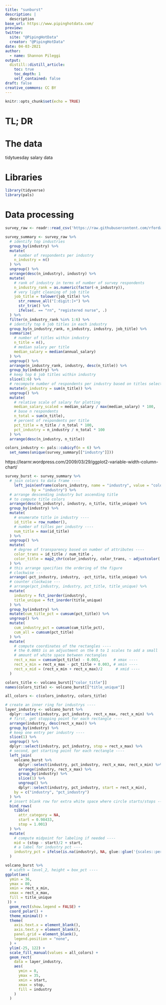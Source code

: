 ```yaml
---
title: "sunburst"
description: |
  description
base_url: https://www.pipinghotdata.com/
preview: 
twitter:
  site: "@PipingHotData"
  creator: "@PipingHotData"
date: 04-03-2021
author:
  - name: Shannon Pileggi
output:
  distill::distill_article:
    toc: true
    toc_depth: 1
    self_contained: false
draft: false
creative_commons: CC BY
---
```


```r
knitr::opts_chunk$set(echo = TRUE)
```

# TL; DR



# The data

tidytuesday salary data

# Libraries

```r
library(tidyverse)
library(pals)
```

# Data processing


```r
survey_raw <- readr::read_csv('https://raw.githubusercontent.com/rfordatascience/tidytuesday/master/data/2021/2021-05-18/survey.csv')
```


```r
survey_summary <- survey_raw %>% 
  # identify top industries
  group_by(industry) %>% 
  mutate(
    # number of respondents per industry
    n_industry = n()
  ) %>%
  ungroup() %>% 
  arrange(desc(n_industry), industry) %>%
  mutate(
    # rank of industry in terms of number of survey respondents
    n_industry_rank = as.numeric(factor(-n_industry)),
    # very light cleaning of job title
    job_title = tolower(job_title) %>% 
      str_remove_all("[:digit:]+") %>% 
      str_trim() %>% 
      ifelse(. == "rn", "registered nurse", .)
  ) %>% 
  filter(n_industry_rank %in% 1:6) %>% 
  # identify top 6 job titles in each industry 
  group_by(n_industry_rank, n_industry, industry, job_title) %>%
  summarize(
    # number of titles within industry
    n_title = n(),
    # median salary per title
    median_salary = median(annual_salary)
  ) %>% 
  ungroup() %>% 
  arrange(n_industry_rank, industry, desc(n_title)) %>% 
  group_by(industry) %>% 
  # keep top 6 job titles within industry
  slice(1:6) %>%
  # recompute number of respondents per industry based on titles selected
  mutate(n_industry = sum(n_title)) %>% 
  ungroup() %>% 
  mutate(
    # relative scale of salary for plotting
    median_salary_scaled = median_salary / max(median_salary) * 100,
    # base n respondents
    n_total = sum(n_title),
    # percent of respondents per title
    pct_title = n_title / n_total * 100,
    pct_industry = n_industry / n_total * 100
  ) %>% 
  arrange(desc(n_industry, n_title))
```




```r
colors_industry <- pals::cubicyf(n = 6) %>% 
  set_names(unique(survey_summary[["industry"]]))
```






https://learnr.wordpress.com/2009/03/29/ggplot2-variable-width-column-chart/

```r
survey_burst <- survey_summary %>% 
  # join colors to data frame ----
    left_join(enframe(colors_industry, name = "industry", value = "color_industry"), 
            by = "industry") %>%
  # arrange descending industry but ascending title
  # to compute title colors
  arrange(desc(n_industry), industry, n_title, title_unique) %>% 
  group_by(industry) %>% 
  mutate(
    # enumerate title in industry ----
    id_title = row_number(),
    # number of titles per industry ----
    num_title = max(id_title)
  ) %>% 
  ungroup() %>% 
  mutate(
    # degree of transparency based on number of attributes ----
    color_trans = id_title / num_title ,
    color_title = map2_chr(color_industry, color_trans, ~ adjustcolor(.x, .y))
  ) %>% 
  # this arrange specifies the ordering of the figure
  # clockwise ---
  arrange(-pct_industry, industry, -pct_title, title_unique) %>%
  # counter clockwise ---
  # arrange(pct_industry, industry, pct_title, title_unique) %>% 
  mutate(
    industry = fct_inorder(industry),
    title_unique = fct_inorder(title_unique)
  ) %>% 
  group_by(industry) %>% 
  mutate(cum_title_pct = cumsum(pct_title)) %>% 
  ungroup() %>% 
  mutate(
    cum_industry_pct = cumsum(cum_title_pct),
    cum_all = cumsum(pct_title)
  ) %>% 
  mutate(
    # compute coordinates of the rectangles ----
    # the 0.0003 is an adjustment on the 0 to 1 scales to add a small
    # amount of white space between rectangles
    rect_x_max = cumsum(pct_title) - 0.003,      # xmax ----
    rect_x_min = rect_x_max - pct_title + 0.003, # xmin ----
    rect_x_mid = (rect_x_min + rect_x_max)/2      # xmid ----
  ) 

```




```r
colors_title <- volcano_burst[["color_title"]]
names(colors_title) <- volcano_burst[["title_unique"]]

all_colors <- c(colors_industry, colors_title)
```



```r
# create an inner ring for industrys ----
layer_industry <- volcano_burst %>% 
  dplyr::select(industry, pct_industry, rect_x_max, rect_x_min) %>% 
  # first, get stopping point for each rectangle ----
  arrange(industry, desc(rect_x_max)) %>% 
  group_by(industry) %>%
  # keep one entry per industry ----
  slice(1) %>% 
  ungroup() %>% 
  dplyr::select(industry, pct_industry, stop = rect_x_max) %>% 
  # second, get starting point for each rectangle ----
  left_join(
    volcano_burst %>% 
      dplyr::select(industry, pct_industry, rect_x_max, rect_x_min) %>% 
      arrange(industry, rect_x_max) %>% 
      group_by(industry) %>% 
      slice(1) %>% 
      ungroup() %>% 
      dplyr::select(industry, pct_industry, start = rect_x_min),
    by = c("industry", "pct_industry")
  ) %>% 
  # insert blank row for extra white space where circle starts/stops ---
  bind_rows(
    tibble(
      attr_category = NA, 
      start = 0.98433, 
      stop = 1.001)
  ) %>% 
  mutate(
    # compute midpoint for labeling if needed ----
    mid = (stop - start)/2 + start,
    # a label for industry pct ----
    industry_pct = ifelse(is.na(industry), NA, glue::glue('{scales::percent(pct_industry, accuracy = 1)}'))
  )

```




```r
volcano_burst %>% 
  # width = level_2, height = box_pct ----
ggplot(aes(
  ymin = 36,
  ymax = 80, 
  xmin = rect_x_min, 
  xmax = rect_x_max,
  fill = title_unique
 )) +
  geom_rect(show.legend = FALSE) +
  coord_polar() +
  theme_minimal() +
  theme(
    axis.text.x = element_blank(), 
    axis.text.y = element_blank(),
    panel.grid = element_blank(),
    legend.position = "none",
  ) +
  ylim(-25, 122) +
  scale_fill_manual(values = all_colors) +
  geom_rect(
    data = layer_industry,
    aes(
      ymin = 0,
      ymax = 35, 
      xmin = start, 
      xmax = stop,
      fill = industry
    )
  ) 
```



